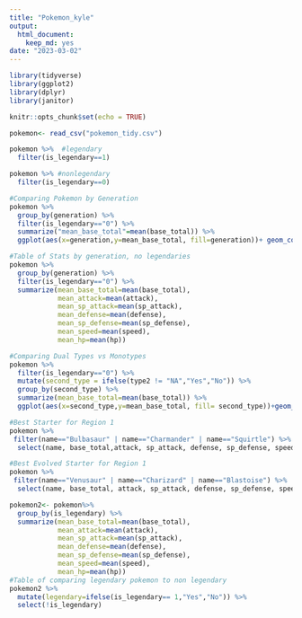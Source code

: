 ```yaml
---
title: "Pokemon_kyle"
output: 
  html_document: 
    keep_md: yes
date: "2023-03-02"
---
```

```r
library(tidyverse)
library(ggplot2)
library(dplyr)
library(janitor)
```

```r
knitr::opts_chunk$set(echo = TRUE)
```
```r
pokemon<- read_csv("pokemon_tidy.csv")
```
```r
pokemon %>%  #legendary
  filter(is_legendary==1)
```

```r
pokemon %>% #nonlegendary
  filter(is_legendary==0)
```


```r
#Comparing Pokemon by Generation
pokemon %>% 
  group_by(generation) %>% 
  filter(is_legendary=="0") %>% 
  summarize("mean_base_total"=mean(base_total)) %>% 
  ggplot(aes(x=generation,y=mean_base_total, fill=generation))+ geom_col()+ labs(title="Comparing Base Stats by Generation", x="Generation", y="Mean Base Total")
```

```r
#Table of Stats by generation, no legendaries
pokemon %>%
  group_by(generation) %>% 
  filter(is_legendary=="0") %>% 
  summarize(mean_base_total=mean(base_total),
            mean_attack=mean(attack),
            mean_sp_attack=mean(sp_attack),
            mean_defense=mean(defense),
            mean_sp_defense=mean(sp_defense),
            mean_speed=mean(speed),
            mean_hp=mean(hp))
```


```r
#Comparing Dual Types vs Monotypes
pokemon %>% 
  filter(is_legendary=="0") %>% 
  mutate(second_type = ifelse(type2 != "NA","Yes","No")) %>% 
  group_by(second_type) %>% 
  summarize(mean_base_total=mean(base_total)) %>% 
  ggplot(aes(x=second_type,y=mean_base_total, fill= second_type))+geom_col()+ labs(title = "Comparing Monotypes vs Dual Types", x="Second Type", y="Mean Base Total")
```



```r
#Best Starter for Region 1
pokemon %>% 
 filter(name=="Bulbasaur" | name=="Charmander" | name=="Squirtle") %>% 
  select(name, base_total,attack, sp_attack, defense, sp_defense, speed, hp)
```

```r
#Best Evolved Starter for Region 1
pokemon %>% 
 filter(name=="Venusaur" | name=="Charizard" | name=="Blastoise") %>% 
  select(name, base_total, attack, sp_attack, defense, sp_defense, speed, hp)
```
```r
pokemon2<- pokemon%>% 
  group_by(is_legendary) %>% 
  summarize(mean_base_total=mean(base_total),
            mean_attack=mean(attack),
            mean_sp_attack=mean(sp_attack),
            mean_defense=mean(defense),
            mean_sp_defense=mean(sp_defense),
            mean_speed=mean(speed),
            mean_hp=mean(hp))
#Table of comparing legendary pokemon to non legendary
pokemon2 %>% 
  mutate(legendary=ifelse(is_legendary== 1,"Yes","No")) %>% 
  select(!is_legendary)
```

